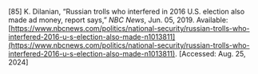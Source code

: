 \[85\]	K. Dilanian, “Russian trolls who interfered in 2016 U.S. election also made ad money, report says,” *NBC News*, Jun. 05, 2019\. Available: [https://www.nbcnews.com/politics/national-security/russian-trolls-who-interfered-2016-u-s-election-also-made-n1013811](https://www.nbcnews.com/politics/national-security/russian-trolls-who-interfered-2016-u-s-election-also-made-n1013811). \[Accessed: Aug. 25, 2024\]